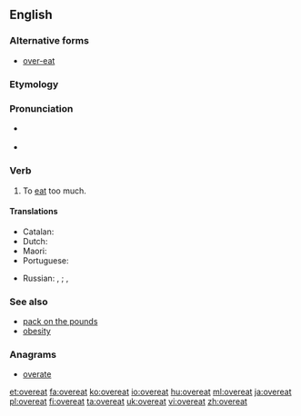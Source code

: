 ==English==

===Alternative forms===
*[[over-eat]]

===Etymology===
{{prefix|over|eat}}

===Pronunciation===
* {{a|US}} {{IPA|/ˌoʊvɚˈit/}}
* {{rhymes|iːt}}

===Verb===
{{en-verb|overeats|overeating|overate|overeaten}}

# To [[eat]] too much.

====Translations====
{{trans-top|eat too much}}
* Catalan: {{t+|ca|sobremenjar}}
* Dutch: {{t+|nl|overeten}}
* Maori: {{t|mi|puponga}}
* Portuguese: {{t+|pt|empachar}}
{{trans-mid}}
* Russian: {{t+|ru|объедаться|sc=Cyrl|tr=ob"jedát'sja}} {{impf}}, {{t+|ru|объесться|sc=Cyrl|tr=ob"jést'sja}} {{pf.}}; {{t-|ru|переедать|sc=Cyrl|tr=perejedát'}} {{impf}}, {{t+|ru|переесть|sc=Cyrl|tr=perejést'}} {{pf.}}
{{trans-bottom}}

===See also===
* [[pack on the pounds]]
* [[obesity]]

===Anagrams===
* [[overate#English|overate]]

[[et:overeat]]
[[fa:overeat]]
[[ko:overeat]]
[[io:overeat]]
[[hu:overeat]]
[[ml:overeat]]
[[ja:overeat]]
[[pl:overeat]]
[[fi:overeat]]
[[ta:overeat]]
[[uk:overeat]]
[[vi:overeat]]
[[zh:overeat]]